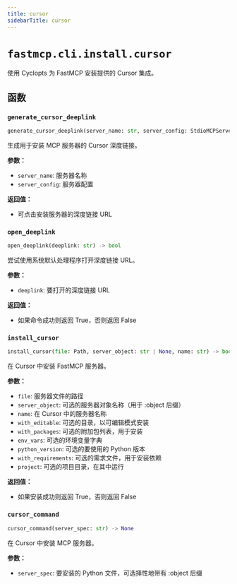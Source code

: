 ```yaml
---
title: cursor
sidebarTitle: cursor
---
```


# `fastmcp.cli.install.cursor`


使用 Cyclopts 为 FastMCP 安装提供的 Cursor 集成。

## 函数

### `generate_cursor_deeplink` <sup><a href="https://github.com/jlowin/fastmcp/blob/main/src/fastmcp/cli/install/cursor.py#L20" target="_blank"><Icon icon="github" style="width: 14px; height: 14px;" /></a></sup>

```python
generate_cursor_deeplink(server_name: str, server_config: StdioMCPServer) -> str
```


生成用于安装 MCP 服务器的 Cursor 深度链接。

**参数：**
- `server_name`: 服务器名称
- `server_config`: 服务器配置

**返回值：**
- 可点击安装服务器的深度链接 URL


### `open_deeplink` <sup><a href="https://github.com/jlowin/fastmcp/blob/main/src/fastmcp/cli/install/cursor.py#L44" target="_blank"><Icon icon="github" style="width: 14px; height: 14px;" /></a></sup>

```python
open_deeplink(deeplink: str) -> bool
```


尝试使用系统默认处理程序打开深度链接 URL。

**参数：**
- `deeplink`: 要打开的深度链接 URL

**返回值：**
- 如果命令成功则返回 True，否则返回 False


### `install_cursor` <sup><a href="https://github.com/jlowin/fastmcp/blob/main/src/fastmcp/cli/install/cursor.py#L67" target="_blank"><Icon icon="github" style="width: 14px; height: 14px;" /></a></sup>

```python
install_cursor(file: Path, server_object: str | None, name: str) -> bool
```


在 Cursor 中安装 FastMCP 服务器。

**参数：**
- `file`: 服务器文件的路径
- `server_object`: 可选的服务器对象名称（用于 \:object 后缀）
- `name`: 在 Cursor 中的服务器名称
- `with_editable`: 可选的目录，以可编辑模式安装
- `with_packages`: 可选的附加包列表，用于安装
- `env_vars`: 可选的环境变量字典
- `python_version`: 可选的要使用的 Python 版本
- `with_requirements`: 可选的需求文件，用于安装依赖
- `project`: 可选的项目目录，在其中运行

**返回值：**
- 如果安装成功则返回 True，否则返回 False


### `cursor_command` <sup><a href="https://github.com/jlowin/fastmcp/blob/main/src/fastmcp/cli/install/cursor.py#L153" target="_blank"><Icon icon="github" style="width: 14px; height: 14px;" /></a></sup>

```python
cursor_command(server_spec: str) -> None
```


在 Cursor 中安装 MCP 服务器。

**参数：**
- `server_spec`: 要安装的 Python 文件，可选择性地带有 \:object 后缀

